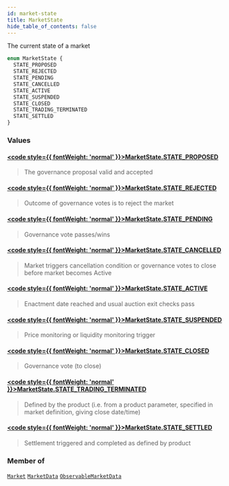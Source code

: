 ```yaml
---
id: market-state
title: MarketState
hide_table_of_contents: false
---
```








The current state of a market

```graphql
enum MarketState {
  STATE_PROPOSED
  STATE_REJECTED
  STATE_PENDING
  STATE_CANCELLED
  STATE_ACTIVE
  STATE_SUSPENDED
  STATE_CLOSED
  STATE_TRADING_TERMINATED
  STATE_SETTLED
}
```


### Values

#### [<code style={{ fontWeight: 'normal' }}>MarketState.<b>STATE_PROPOSED</b></code>](#) 
> The governance proposal valid and accepted
> 

#### [<code style={{ fontWeight: 'normal' }}>MarketState.<b>STATE_REJECTED</b></code>](#) 
> Outcome of governance votes is to reject the market
> 

#### [<code style={{ fontWeight: 'normal' }}>MarketState.<b>STATE_PENDING</b></code>](#) 
> Governance vote passes/wins
> 

#### [<code style={{ fontWeight: 'normal' }}>MarketState.<b>STATE_CANCELLED</b></code>](#) 
> Market triggers cancellation condition or governance
votes to close before market becomes Active
> 

#### [<code style={{ fontWeight: 'normal' }}>MarketState.<b>STATE_ACTIVE</b></code>](#) 
> Enactment date reached and usual auction exit checks pass
> 

#### [<code style={{ fontWeight: 'normal' }}>MarketState.<b>STATE_SUSPENDED</b></code>](#) 
> Price monitoring or liquidity monitoring trigger
> 

#### [<code style={{ fontWeight: 'normal' }}>MarketState.<b>STATE_CLOSED</b></code>](#) 
> Governance vote (to close)
> 

#### [<code style={{ fontWeight: 'normal' }}>MarketState.<b>STATE_TRADING_TERMINATED</b></code>](#) 
> Defined by the product (i.e. from a product parameter,
specified in market definition, giving close date/time)
> 

#### [<code style={{ fontWeight: 'normal' }}>MarketState.<b>STATE_SETTLED</b></code>](#) 
> Settlement triggered and completed as defined by product
> 



### Member of

[`Market`](/docs/testnet/graphql/objects/market)  <Badge class="secondary" text="object"/><Bullet />[`MarketData`](/docs/testnet/graphql/objects/market-data)  <Badge class="secondary" text="object"/><Bullet />[`ObservableMarketData`](/docs/testnet/graphql/objects/observable-market-data)  <Badge class="secondary" text="object"/>



